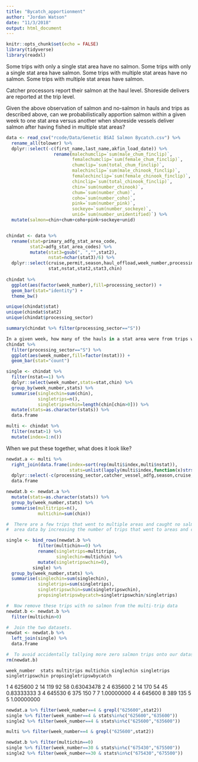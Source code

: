 ```yaml
---
title: "Bycatch_apportionment"
author: "Jordan Watson"
date: "11/3/2018"
output: html_document
---
```


```r
knitr::opts_chunk$set(echo = FALSE)
library(tidyverse)
library(readxl)
```

Some trips with only a single stat area have no salmon. 
Some trips with only a single stat area have salmon.
Some trips with multiple stat areas have no salmon.
Some trips with multiple stat areas have salmon. 

Catcher processors report their salmon at the haul level.
Shoreside delivers are reported at the trip level. 

Given the above observation of salmon and no-salmon in hauls and trips as described above, can we probabilistically apportion salmon within a given week to one stat area versus another when shoreside vessels deliver salmon after having fished in multiple stat areas?

```r

data <- read_csv("rcode/Data/Genetic BSAI Salmon Bycatch.csv") %>% 
  rename_all(tolower) %>% 
  dplyr::select(-c(first_name,last_name,akfin_load_date)) %>% 
                  rename(malechumclip=`sum(male_chum_finclip)`,      
                         femalechumclip=`sum(female_chum_finclip)`,    
                         chumclip=`sum(total_chum_finclip)`,   
                         malechinclip=`sum(male_chinook_finclip)`,  
                         femalechinclip=`sum(female_chinook_finclip)`, 
                         chinclip=`sum(total_chinook_finclip)`,  
                         chin=`sum(number_chinook)`,         
                         chum=`sum(number_chum)`,            
                         coho=`sum(number_coho)`,           
                         pink=`sum(number_pink)`,            
                         sockeye=`sum(number_sockeye)`,     
                         unid=`sum(number_unidentified)`) %>% 
  mutate(salmon=chin+chum+coho+pink+sockeye+unid)


chindat <- data %>% 
  rename(stat=primary_adfg_stat_area_code,
         stat2=adfg_stat_area_codes) %>% 
         mutate(stat3=gsub(", ","",stat2),
                nstat=nchar(stat3)/6) %>% 
  dplyr::select(cruise,permit,season,haul_offload,week_number,processing_sector,catcher_vessel_adfg,
                stat,nstat,stat2,stat3,chin)
  
chindat %>% 
  ggplot(aes(factor(week_number),fill=processing_sector)) + 
  geom_bar(stat="identity") + 
  theme_bw()

unique(chindat$stat)
unique(chindat$stat2)
unique(chindat$processing_sector)

summary(chindat %>% filter(processing_sector=="S"))
```

```r
In a given week, how many of the hauls in a stat area were from trips where hauls occurred in only that stat area?
chindat %>% 
  filter(processing_sector=="S") %>% 
  ggplot(aes(week_number,fill=factor(nstat))) + 
  geom_bar(stat="count")
```

```r
single <- chindat %>% 
  filter(nstat==1) %>% 
  dplyr::select(week_number,stats=stat,chin) %>% 
  group_by(week_number,stats) %>% 
  summarise(singlechin=sum(chin),
            singletrips=n(),
            singletripswchin=length(chin[chin>0])) %>% 
  mutate(stats=as.character(stats)) %>% 
  data.frame
```

```r
multi <- chindat %>% 
  filter(nstat>1) %>% 
  mutate(index=1:n())
```  

When we put these together, what does it look like? 

```r
newdat.a <- multi %>% 
  right_join(data.frame(index=sort(rep(multi$index,multi$nstat)),
                        stats=unlist(lapply(multi$index,function(x)strsplit(gsub(" ","",multi$stat2[x]), "[,]"))))) %>% 
  dplyr::select(-c(processing_sector,catcher_vessel_adfg,season,cruise,permit,stat3,nstat)) %>% 
  data.frame 

newdat.b <- newdat.a %>% 
  mutate(stats=as.character(stats)) %>% 
  group_by(week_number,stats) %>% 
  summarise(multitrips=n(),
            multichin=sum(chin)) 

#  There are a few trips that went to multiple areas and caught no salmon. We can use these to update the results of the single 
#  area data by increasing the number of trips that went to areas and caught no salmon. 

single <- bind_rows(newdat.b %>% 
            filter(multichin==0) %>% 
            rename(singletrips=multitrips,
                   singlechin=multichin) %>% 
            mutate(singletripswchin=0),
          single) %>% 
  group_by(week_number,stats) %>% 
  summarise(singlechin=sum(singlechin),
            singletrips=sum(singletrips),
            singletripswchin=sum(singletripswchin),
            propsingletripswbycatch=singletripswchin/singletrips)

#  Now remove these trips with no salmon from the multi-trip data
newdat.b <- newdat.b %>% 
  filter(multichin>0)

#  Join the two datasets. 
newdat <- newdat.b %>% 
  left_join(single) %>% 
  data.frame

#  To avoid accidentally tallying more zero salmon trips onto our datasets, remove newdat.b
rm(newdat.b)

```
                 
    week_number  stats multitrips multichin singlechin singletrips singletripswchin propsingletripswbycatch
1             4 625600          2        14        119          92               58              0.63043478
2             4 635600          2        14        170          54               45              0.83333333
3             4 645530          6       375        150           7                7              1.00000000
4             4 645600          8       389        135           5                5              1.00000000                 
                 
```r
newdat.a %>% filter(week_number==4 & grepl("625600",stat2))
single %>% filter(week_number==4 & stats%in%c("625600","635600"))
single2 %>% filter(week_number==4 & stats%in%c("625600","635600"))

multi %>% filter(week_number==4 & grepl("625600",stat2))

newdat.b %>% filter(multichin==0)
single %>% filter(week_number==30 & stats%in%c("675430","675500"))
single2 %>% filter(week_number==30 & stats%in%c("675430","675500"))

```
                    